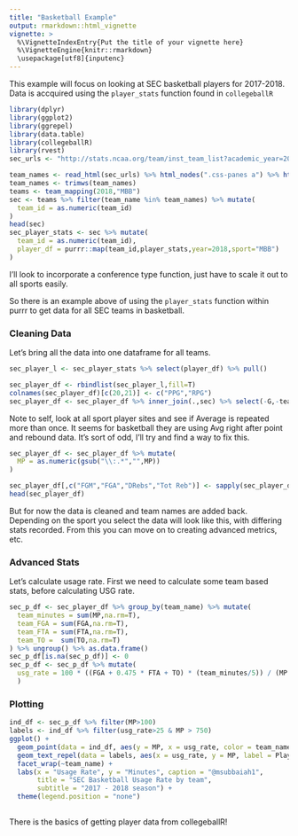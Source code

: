 ```yaml
---
title: "Basketball Example"
output: rmarkdown::html_vignette
vignette: >
  %\VignetteIndexEntry{Put the title of your vignette here}
  %\VignetteEngine{knitr::rmarkdown}
  \usepackage[utf8]{inputenc}
---
```


This example will focus on looking at SEC basketball players for 2017-2018. Data is accquired using the `player_stats` function found in `collegeballR`

```r
library(dplyr)
library(ggplot2)
library(ggrepel)
library(data.table)
library(collegeballR)
library(rvest)
sec_urls <- "http://stats.ncaa.org/team/inst_team_list?academic_year=2018&conf_id=911&division=1&sport_code=MBB"

team_names <- read_html(sec_urls) %>% html_nodes(".css-panes a") %>% html_text()
team_names <- trimws(team_names)
teams <- team_mapping(2018,"MBB")
sec <- teams %>% filter(team_name %in% team_names) %>% mutate(
  team_id = as.numeric(team_id)
)
head(sec)
sec_player_stats <- sec %>% mutate(
  team_id = as.numeric(team_id),
  player_df = purrr::map(team_id,player_stats,year=2018,sport="MBB")
)

```

I'll look to incorporate a conference type function, just have to scale it out to all sports easily. 

So there is an example above of using the `player_stats` function within purrr to get data for all SEC teams in basketball. 

### Cleaning Data

Let's bring all the data into one dataframe for all teams. 

```r
sec_player_l <- sec_player_stats %>% select(player_df) %>% pull()

sec_player_df <- rbindlist(sec_player_l,fill=T) 
colnames(sec_player_df)[c(20,21)] <- c("PPG","RPG")
sec_player_df <- sec_player_df %>% inner_join(.,sec) %>% select(-G,-team_id)
```


Note to self, look at all sport player sites and see if Average is repeated more than once. It seems for basketball they are using Avg right after point and rebound data. It's sort of odd, I'll try and find a way to fix this. 

```r
sec_player_df <- sec_player_df %>% mutate(
  MP = as.numeric(gsub("\\:.*","",MP))
)

sec_player_df[,c("FGM","FGA","DRebs","Tot Reb")] <- sapply(sec_player_df[,c("FGM","FGA","DRebs","Tot Reb")],as.numeric)
head(sec_player_df)
```

But for now the data is cleaned and team names are added back. Depending on the sport you select the data will look like this, with differing stats recorded. From this you can move on to creating advanced metrics, etc. 

### Advanced Stats 

Let's calculate usage rate. First we need to calculate some team based stats, before calculating USG rate.

```r
sec_p_df <- sec_player_df %>% group_by(team_name) %>% mutate(
  team_minutes = sum(MP,na.rm=T),
  team_FGA = sum(FGA,na.rm=T),
  team_FTA = sum(FTA,na.rm=T),
  team_TO =  sum(TO,na.rm=T)
) %>% ungroup() %>% as.data.frame()
sec_p_df[is.na(sec_p_df)] <- 0
sec_p_df <- sec_p_df %>% mutate(
  usg_rate = 100 * ((FGA + 0.475 * FTA + TO) * (team_minutes/5)) / (MP * (team_FGA + 0.475 * team_FTA + team_TO))
  )
```


### Plotting 

```r
ind_df <- sec_p_df %>% filter(MP>100)
labels <- ind_df %>% filter(usg_rate>25 & MP > 750)
ggplot() +
  geom_point(data = ind_df, aes(y = MP, x = usg_rate, color = team_name)) + theme_bw(base_size=16) +
  geom_text_repel(data = labels, aes(x = usg_rate, y = MP, label = Player)) +
  facet_wrap(~team_name) + 
  labs(x = "Usage Rate", y = "Minutes", caption = "@msubbaiah1",
       title = "SEC Basketball Usage Rate by team",
       subtitle = "2017 - 2018 season") + 
  theme(legend.position = "none")
  
```

There is the basics of getting player data from collegeballR! 
